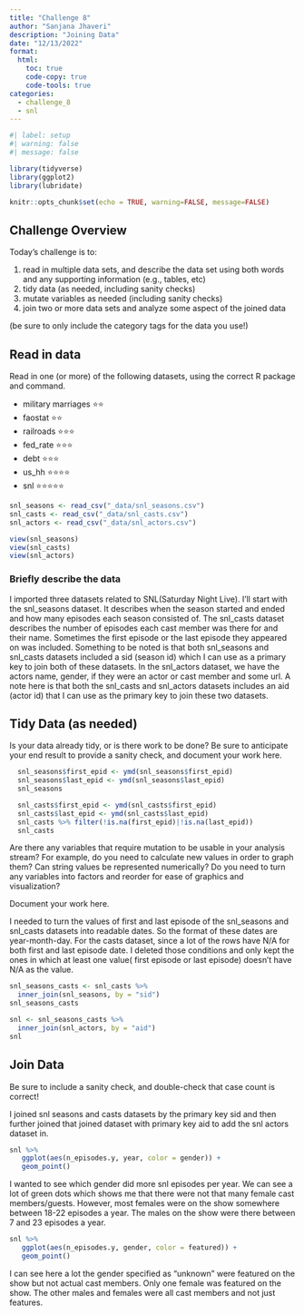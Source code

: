```yaml
---
title: "Challenge 8"
author: "Sanjana Jhaveri"
description: "Joining Data"
date: "12/13/2022"
format:
  html:
    toc: true
    code-copy: true
    code-tools: true
categories:
  - challenge_8
  - snl
---
```


```r
#| label: setup
#| warning: false
#| message: false

library(tidyverse)
library(ggplot2)
library(lubridate)

knitr::opts_chunk$set(echo = TRUE, warning=FALSE, message=FALSE)
```

## Challenge Overview

Today's challenge is to:

1)  read in multiple data sets, and describe the data set using both words and any supporting information (e.g., tables, etc)
2)  tidy data (as needed, including sanity checks)
3)  mutate variables as needed (including sanity checks)
4)  join two or more data sets and analyze some aspect of the joined data

(be sure to only include the category tags for the data you use!)

## Read in data

Read in one (or more) of the following datasets, using the correct R package and command.

  - military marriages ⭐⭐
  - faostat ⭐⭐
  - railroads  ⭐⭐⭐
  - fed_rate ⭐⭐⭐
  - debt ⭐⭐⭐
  - us_hh ⭐⭐⭐⭐
  - snl ⭐⭐⭐⭐⭐

```r
snl_seasons <- read_csv("_data/snl_seasons.csv")
snl_casts <- read_csv("_data/snl_casts.csv")
snl_actors <- read_csv("_data/snl_actors.csv")

view(snl_seasons)
view(snl_casts)
view(snl_actors)
```

### Briefly describe the data

I imported three datasets related to SNL(Saturday Night Live). I'll start with the snl_seasons dataset. It describes when the season started and ended and how many episodes each season consisted of. The snl_casts dataset describes the number of episodes each cast member was there for and their name. Sometimes the first episode or the last episode they appeared on was included. Something to be noted is that both snl_seasons and snl_casts datasets included a sid (season id) which I can use as a primary key to join both of these datasets. In the snl_actors dataset, we have the actors name, gender, if they were an actor or cast member and some url. A note here is that both the snl_casts and snl_actors datasets includes an aid (actor id) that I can use as the primary key to join these two datasets.

## Tidy Data (as needed)

Is your data already tidy, or is there work to be done? Be sure to anticipate your end result to provide a sanity check, and document your work here.

```r
  snl_seasons$first_epid <- ymd(snl_seasons$first_epid)
  snl_seasons$last_epid <- ymd(snl_seasons$last_epid)
  snl_seasons
```

```r
  snl_casts$first_epid <- ymd(snl_casts$first_epid)
  snl_casts$last_epid <- ymd(snl_casts$last_epid)
  snl_casts %>% filter(!is.na(first_epid)|!is.na(last_epid))
  snl_casts
```
Are there any variables that require mutation to be usable in your analysis stream? For example, do you need to calculate new values in order to graph them? Can string values be represented numerically? Do you need to turn any variables into factors and reorder for ease of graphics and visualization?

Document your work here.

I needed to turn the values of first and last episode of the snl_seasons and snl_casts datasets into readable dates. So the format of these dates are year-month-day. For the casts dataset, since a lot of the rows have N/A for both first and last episode date. I deleted those conditions and only kept the ones in which at least one value( first episode or last episode) doesn't have N/A as the value.

```r
snl_seasons_casts <- snl_casts %>% 
  inner_join(snl_seasons, by = "sid")
snl_seasons_casts
```

```r
snl <- snl_seasons_casts %>% 
  inner_join(snl_actors, by = "aid")
snl
```
## Join Data

Be sure to include a sanity check, and double-check that case count is correct!

I joined snl seasons and casts datasets by the primary key sid and then further joined that joined dataset with primary key aid to add the snl actors dataset in.

```r
snl %>%
   ggplot(aes(n_episodes.y, year, color = gender)) + 
   geom_point() 
```
I wanted to see which gender did more snl episodes per year. We can see a lot of green dots which shows me that there were not that many female cast members/guests. However, most females were on the show somewhere between 18-22 episodes a year. The males on the show were there between 7 and 23 episodes a year. 

```r
snl %>%
   ggplot(aes(n_episodes.y, gender, color = featured)) + 
   geom_point() 
```
I can see here a lot the gender specified as "unknown" were featured on the show but not actual cast members. Only one female was featured on the show. The other males and females were all cast members and not just features.